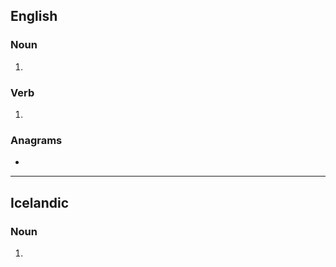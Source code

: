 ==English==

===Noun===
{{head|en|noun form}}

# {{plural of|en|toll}}

===Verb===
{{head|en|verb form}}

# {{en-third-person singular of|toll}}

===Anagrams===
* {{anagrams|en|a=llost|Stoll}}

----

==Icelandic==

===Noun===
{{head|is|noun form}}

# {{inflection of|is|tollur||indef|gen|s}}